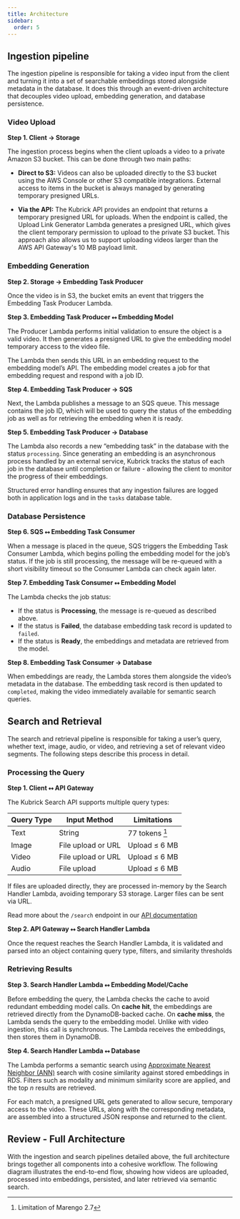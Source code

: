 ```yaml
---
title: Architecture
sidebar:
  order: 5
---
```



## Ingestion pipeline

The ingestion pipeline is responsible for taking a video input from the client
and turning it into a set of searchable embeddings stored alongside metadata in
the database. It does this through an event-driven architecture that decouples
video upload, embedding generation, and database persistence.

### Video Upload

<ThemedDiagram src='video_upload.png' alt='Video Upload Diagram' />

**Step 1. Client → Storage**

The ingestion process begins when the client uploads a video to a private Amazon
S3 bucket. This can be done through two main paths:

- **Direct to S3:** Videos can also be uploaded directly to the S3 bucket using
  the AWS Console or other S3 compatible integrations. External access to items
  in the bucket is always managed by generating temporary presigned URLs.

- **Via the API:** The Kubrick API provides an endpoint that returns a temporary
  presigned URL for uploads. When the endpoint is called, the Upload Link
  Generator Lambda generates a presigned URL, which gives the client temporary
  permission to upload to the private S3 bucket. This approach also allows us to
  support uploading videos larger than the AWS API Gateway's 10 MB payload
  limit.

### Embedding Generation

<ThemedDiagram src='embedding_generation.png' alt='Embedding Generation Diagram' />

**Step 2. Storage → Embedding Task Producer**

Once the video is in S3, the bucket emits an event that triggers the Embedding
Task Producer Lambda.

**Step 3. Embedding Task Producer ⭤ Embedding Model**

The Producer Lambda performs initial validation to ensure the object is a valid
video. It then generates a presigned URL to give the embedding model temporary
access to the video file.

The Lambda then sends this URL in an embedding request to the embedding model’s
API. The embedding model creates a job for that embedding request and respond
with a job ID.

**Step 4. Embedding Task Producer → SQS**

Next, the Lambda publishes a message to an SQS queue. This message contains the
job ID, which will be used to query the status of the embedding job as well as
for retrieving the embedding when it is ready.

**Step 5. Embedding Task Producer → Database**

The Lambda also records a new “embedding task” in the database with the status
`processing`. Since generating an embedding is an asynchronous process handled
by an external service, Kubrick tracks the status of each job in the database
until completion or failure - allowing the client to monitor the progress of
their embeddings.

Structured error handling ensures that any ingestion failures are logged both in
application logs and in the `tasks` database table.

### Database Persistence

<ThemedDiagram src='database_persistence.png' alt='Database Persistence Diagram' />

**Step 6. SQS ⭤ Embedding Task Consumer**

When a message is placed in the queue, SQS triggers the Embedding Task Consumer
Lambda, which begins polling the embedding model for the job’s status. If the
job is still processing, the message will be re-queued with a short visibility
timeout so the Consumer Lambda can check again later.

**Step 7. Embedding Task Consumer ⭤ Embedding Model**

The Lambda checks the job status:

- If the status is **Processing**, the message is re-queued as described above.
- If the status is **Failed**, the database embedding task record is updated to
  `failed`.
- If the status is **Ready**, the embeddings and metadata are retrieved from the
  model.

**Step 8. Embedding Task Consumer → Database**

When embeddings are ready, the Lambda stores them alongside the video’s metadata
in the database. The embedding task record is then updated to `completed`,
making the video immediately available for semantic search queries.

## Search and Retrieval

The search and retrieval pipeline is responsible for taking a user’s query,
whether text, image, audio, or video, and retrieving a set of relevant video
segments. The following steps describe this process in detail.

### Processing the Query

<ThemedDiagram src='processing_the_query.png' alt='Processing The Query Diagram' />

**Step 1. Client ⭤ API Gateway**

The Kubrick Search API supports multiple query types:

| Query Type | Input Method       | Limitations    |
| ---------- | ------------------ | -------------- |
| Text       | String             | 77 tokens [^1] |
| Image      | File upload or URL | Upload ≤ 6 MB  |
| Video      | File upload or URL | Upload ≤ 6 MB  |
| Audio      | File upload        | Upload ≤ 6 MB  |

[^1]: Limitation of Marengo 2.7

If files are uploaded directly, they are processed in-memory by the Search
Handler Lambda, avoiding temporary S3 storage. Larger files can be sent via URL.

Read more about the `/search` endpoint in our
[API documentation](/api/operations/search)

**Step 2. API Gateway ⭤ Search Handler Lambda**

Once the request reaches the Search Handler Lambda, it is validated and parsed
into an object containing query type, filters, and similarity thresholds

### Retrieving Results

<ThemedDiagram src='retrieving_results.png' alt='Retrieving Results Diagram' />

**Step 3. Search Handler Lambda ⭤ Embedding Model/Cache**

Before embedding the query, the Lambda checks the cache to avoid redundant
embedding model calls. On **cache hit**, the embeddings are retrieved directly
from the DynamoDB-backed cache. On **cache miss**, the Lambda sends the query to
the embedding model. Unlike with video ingestion, this call is synchronous. The
Lambda receives the embeddings, then stores them in DynamoDB.

**Step 4. Search Handler Lambda ⭤ Database**

The Lambda performs a semantic search using
[Approximate Nearest Neighbor (ANN)](/case-study/challenges-design-decisions/#optimizing-the-database)
search with cosine similarity against stored embeddings in RDS. Filters such as
modality and minimum similarity score are applied, and the top _n_ results are
retrieved.

For each match, a presigned URL gets generated to allow secure, temporary access
to the video. These URLs, along with the corresponding metadata, are assembled
into a structured JSON response and returned to the client.

## Review - Full Architecture

<ThemedDiagram src='simplified_architecture.png' alt='Full Architecture Diagram' />

With the ingestion and search pipelines detailed above, the full architecture
brings together all components into a cohesive workflow. The following diagram
illustrates the end-to-end flow, showing how videos are uploaded, processed into
embeddings, persisted, and later retrieved via semantic search.

